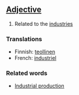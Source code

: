 ==[[Adjective]]==

#Related to the [[industry|industries]]

===Translations===

*Finnish: [[teollinen]]
*French: [[industriel]]

===Related words===

*[[Industrial production]]